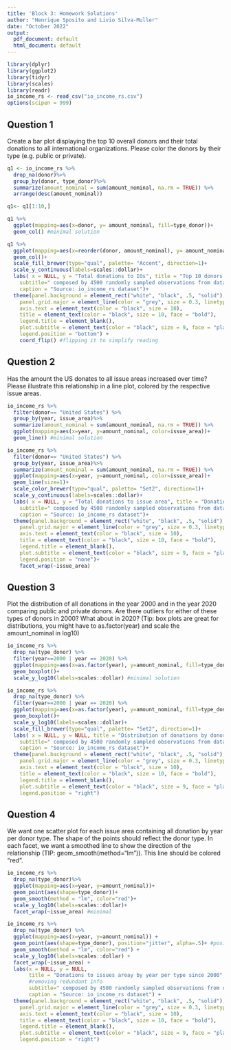```yaml
---
title: 'Block 3: Homework Solutions'
author: "Henrique Sposito and Livio Silva-Muller"
date: "October 2022"
output:
  pdf_document: default
  html_document: default
---
```


```r
library(dplyr)
library(ggplot2)
library(tidyr)
library(scales)
library(readr)
io_income_rs <- read_csv("io_income_rs.csv")
options(scipen = 999)
```

## Question 1

Create a bar plot displaying the top 10 overall donors and their total donations to all international organizations. Please color the donors by their type (e.g. public or private).

```r
q1 <- io_income_rs %>%
  drop_na(donor)%>%
  group_by(donor, type_donor)%>%
  summarize(amount_nominal = sum(amount_nominal, na.rm = TRUE)) %>% 
  arrange(desc(amount_nominal)) 

q1<- q1[1:10,]

q1 %>%
  ggplot(mapping=aes(x=donor, y= amount_nominal, fill=type_donor))+
  geom_col() #minimal solution 

q1 %>%
  ggplot(mapping=aes(x=reorder(donor, amount_nominal), y= amount_nominal, fill=type_donor))+
  geom_col()+
  scale_fill_brewer(type="qual", palette= "Accent", direction=1)+
  scale_y_continuous(labels=scales::dollar)+
  labs( x = NULL, y = "Total donations to IOs", title = "Top 10 donors from 2000 to 2020", #removing redundat info
    subtitle=" composed by 4500 randomly sampled observations from dataset",
    caption = "Source: io_income_rs dataset")+
  theme(panel.background = element_rect("white", "black", .5, "solid"),
    panel.grid.major = element_line(color = "grey", size = 0.3, linetype = "solid"),
    axis.text = element_text(color = "black", size = 10),
    title = element_text(color = "black", size = 10, face = "bold"),
    legend.title = element_blank(),
    plot.subtitle = element_text(color = "black", size = 9, face = "plain"),
    legend.position = "bottom") +
    coord_flip() #flipping it to simplify reading
```

## Question 2

Has the amount the US donates to all issue areas increased over time? Please illustrate this relationship in a line plot, colored by the respective issue areas.

```r
io_income_rs %>%
  filter(donor== "United States") %>%
  group_by(year, issue_area)%>%
  summarize(amount_nominal = sum(amount_nominal, na.rm = TRUE)) %>% 
  ggplot(mapping=aes(x=year, y=amount_nominal, color=issue_area))+
  geom_line() #minimal solution

io_income_rs %>%
  filter(donor== "United States") %>%
  group_by(year, issue_area)%>%
  summarize(amount_nominal = sum(amount_nominal, na.rm = TRUE)) %>% 
  ggplot(mapping=aes(x=year, y=amount_nominal, color=issue_area))+
  geom_line(size=1)+
  scale_color_brewer(type="qual", palette= "Set2", direction=1)+
  scale_y_continuous(labels=scales::dollar)+
  labs( x = NULL, y = "Total donations to issue area", title = "Donations by the United States since 2000 by issue area", #removing redundat info
    subtitle=" composed by 4500 randomly sampled observations from dataset",
    caption = "Source: io_income_rs dataset")+
  theme(panel.background = element_rect("white", "black", .5, "solid"),
    panel.grid.major = element_line(color = "grey", size = 0.3, linetype = "solid"),
    axis.text = element_text(color = "black", size = 10),
    title = element_text(color = "black", size = 10, face = "bold"),
    legend.title = element_blank(),
    plot.subtitle = element_text(color = "black", size = 9, face = "plain"),
    legend.position = "none")+
    facet_wrap(~issue_area)
```

## Question 3

Plot the distribution of all donations in the year 2000 and in the year 2020 comparing public and private donors. Are there outliers for either of these types of donors in 2000? What about in 2020? (Tip: box plots are great for distributions, you might have to as.factor(year) and scale the amount_nominal in log10)

```r
io_income_rs %>%
  drop_na(type_donor) %>%
  filter(year==2000 | year == 2020) %>%
  ggplot(mapping=aes(x=as.factor(year), y=amount_nominal, fill=type_donor))+
  geom_boxplot()+
  scale_y_log10(labels=scales::dollar) #minimal solution

io_income_rs %>%
  drop_na(type_donor) %>%
  filter(year==2000 | year == 2020) %>%
  ggplot(mapping=aes(x=as.factor(year), y=amount_nominal, fill=type_donor))+
  geom_boxplot()+
  scale_y_log10(labels=scales::dollar)+
  scale_fill_brewer(type="qual", palette= "Set2", direction=1)+
  labs( x = NULL, y = NULL, title = "Distribution of donations by donor type in 2000 and 2020", #removing redundat info
    subtitle=" composed by 4500 randomly sampled observations from dataset",
    caption = "Source: io_income_rs dataset")+
  theme(panel.background = element_rect("white", "black", .5, "solid"),
    panel.grid.major = element_line(color = "grey", size = 0.3, linetype = "solid"),
    axis.text = element_text(color = "black", size = 10),
    title = element_text(color = "black", size = 10, face = "bold"),
    legend.title = element_blank(),
    plot.subtitle = element_text(color = "black", size = 9, face = "plain"),
    legend.position = "right")
```

## Question 4

We want one scatter plot for each issue area containing all donation by year per donor type. The shape of the points should reflect the donor type.
In each facet, we want a smoothed line to show the direction of the relationship (TIP: geom_smooth(method="lm")). This line should be colored "red".

```r
io_income_rs %>%
  drop_na(type_donor)%>%
  ggplot(mapping=aes(x=year, y=amount_nominal))+
  geom_point(aes(shape=type_donor))+
  geom_smooth(method = "lm", color="red")+
  scale_y_log10(labels=scales::dollar)+
  facet_wrap(~issue_area) #minimal

io_income_rs %>%
  drop_na(type_donor) %>%
  ggplot(mapping=aes(x=year, y=amount_nominal)) +
  geom_point(aes(shape=type_donor), position="jitter", alpha=.5)+ #position jitter adds random noise to each observation, so they do not line up by year.
  geom_smooth(method = "lm", color="red") +
  scale_y_log10(labels=scales::dollar) +
  facet_wrap(~issue_area) +
  labs(x = NULL, y = NULL,
       title = "Donations to issues areay by year per type since 2000",
       #removing redundant info
       subtitle=" composed by 4500 randomly sampled observations from dataset",
       caption = "Source: io_income_rs dataset") +
  theme(panel.background = element_rect("white", "black", .5, "solid"),
    panel.grid.major = element_line(color = "grey", size = 0.3, linetype = "solid"),
    axis.text = element_text(color = "black", size = 10),
    title = element_text(color = "black", size = 10, face = "bold"),
    legend.title = element_blank(),
    plot.subtitle = element_text(color = "black", size = 9, face = "plain"),
    legend.position = "right")
```
